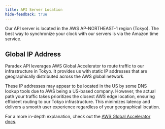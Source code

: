 ```yaml
---
title: API Server Location
hide-feedback: true
---
```

Our API server is located in the AWS AP-NORTHEAST-1 region (Tokyo). The best way to synchronize your clock with our servers is via the Amazon time service.

## Global IP Address

Paradex API leverages AWS Global Accelerator to route traffic to our infrastructure in Tokyo. It provides us with static IP addresses that are geographically distributed across the AWS global network.

These IP addresses may appear to be located in the US by some DNS lookup tools due to AWS being a US-based company. However, the actual path your traffic takes prioritizes the closest AWS edge location, ensuring efficient routing to our Tokyo infrastructure. This minimizes latency and delivers a smooth user experience regardless of your geographical location.

For a more in-depth explanation, check out the [AWS Global Accelerator docs](https://aws.amazon.com/global-accelerator/features/).

